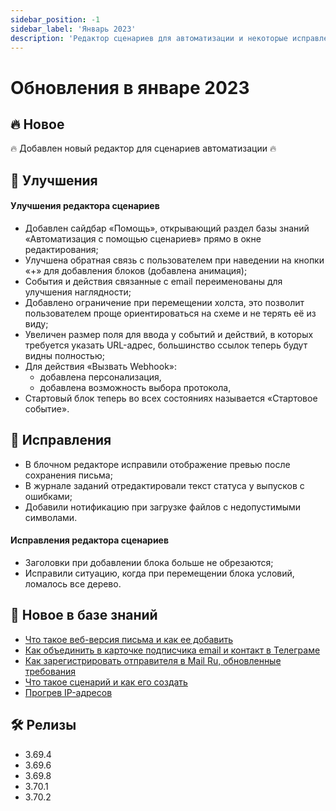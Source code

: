 ```yaml
---
sidebar_position: -1
sidebar_label: 'Январь 2023'
description: 'Редактор сценариев для автоматизации и некоторые исправления'
---
```


# Обновления в январе 2023

## 🔥 Новое

🔥 Добавлен новый редактор для сценариев автоматизации 🔥

## 🚀 Улучшения

#### Улучшения редактора сценариев

- Добавлен сайдбар «Помощь», открывающий раздел базы знаний «Автоматизация с помощью сценариев» прямо в окне редактирования;
- Улучшена обратная связь с пользователем при наведении на кнопки «+» для добавления блоков (добавлена анимация);
- События и действия связанные с email переименованы для улучшения наглядности;
- Добавлено ограничение при перемещении холста, это позволит пользователем проще ориентироваться на схеме и не терять её из виду;
- Увеличен размер поля для ввода у событий и действий, в которых требуется указать URL-адрес, большинство ссылок теперь будут видны полностью;
- Для действия «Вызвать Webhook»:
  - добавлена персонализация,
  - добавлена возможность выбора протокола,
- Стартовый блок теперь во всех состояниях называется «Стартовое событие».

## 🐛 Исправления

- В блочном редакторе исправили отображение превью после сохранения письма;
- В журнале заданий отредактировали текст статуса у выпусков с ошибками;
- Добавили нотификацию при загрузке файлов с недопустимыми символами.

#### Исправления редактора сценариев

- Заголовки при добавлении блока больше не обрезаются;
- Исправили ситуацию, когда при перемещении блока условий, ломалось все дерево.

## 📖 Новое в базе знаний

- [Что такое веб-версия письма и как ее добавить](https://docs.sendsay.ru/getting-started/how-to-migrate-to-sendsay)
- [Как объединить в карточке подписчика email и контакт в Телеграме](https://docs.sendsay.ru/other-channels/telegram/how-to-connect-a-bot/#как-объединить-вкарточке-подписчика-email-иконтакт-втелеграме)
- [Как зарегистрировать отправителя в Mail Ru, обновленные требования](https://docs.sendsay.ru/email-campaigns/create-your-campaign/amp-campaign#как-зарегистрировать-отправителя-в-mailru)
- [Что такое сценарий и как его создать](https://docs.sendsay.ru/automations/automation-with-workflows/workflow-creation)
- [Прогрев IP-адресов](https://docs.sendsay.ru/email-campaigns/settings/warming-up-ip-address/)

## 🛠️ Релизы

- 3.69.4
- 3.69.6
- 3.69.8
- 3.70.1
- 3.70.2
